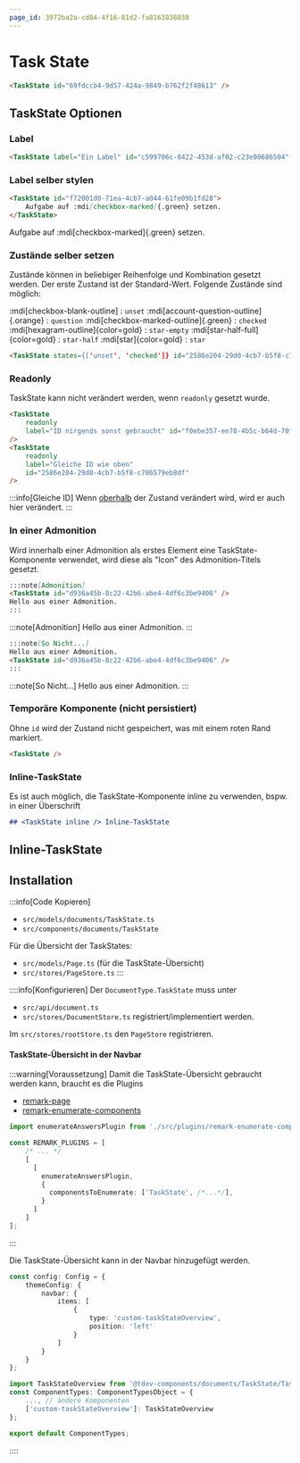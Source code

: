 ```yaml
---
page_id: 3972ba2a-cd84-4f16-81d2-fa8163838838
---
```



# Task State

```md
<TaskState id="69fdccb4-9d57-424a-9849-b762f2f48613" />
```
<BrowserWindow>
<TaskState id="69fdccb4-9d57-424a-9849-b762f2f48613" />
</BrowserWindow>

## TaskState Optionen
### Label

```md
<TaskState label="Ein Label" id="c599706c-8422-453d-af02-c23e00686504" />
```
<BrowserWindow>
<TaskState label="Ein Label" id="c599706c-8422-453d-af02-c23e00686504" />
</BrowserWindow>

### Label selber stylen

```md
<TaskState id="f72001d0-71ea-4cb7-a044-61fe09b1fd28">
    Aufgabe auf :mdi[checkbox-marked]{.green} setzen.
</TaskState>
```

<BrowserWindow>
<TaskState id="f72001d0-71ea-4cb7-a044-61fe09b1fd28">
    Aufgabe auf :mdi[checkbox-marked]{.green} setzen.
</TaskState>
</BrowserWindow>

### Zustände selber setzen

Zustände können in beliebiger Reihenfolge und Kombination gesetzt werden. Der erste Zustand ist der Standard-Wert. Folgende Zustände sind möglich:

:mdi[checkbox-blank-outline]
: `unset`
:mdi[account-question-outline]{.orange}
: `question`
:mdi[checkbox-marked-outline]{.green}
: `checked`
:mdi[hexagram-outline]{color=gold}
: `star-empty`
:mdi[star-half-full]{color=gold}
: `star-half`
:mdi[star]{color=gold}
: `star`
```md
<TaskState states={['unset', 'checked']} id="2586e204-29d0-4cb7-b5f8-c786579eb8df"/>
```
<BrowserWindow>
<TaskState states={['unset', 'checked']} id="2586e204-29d0-4cb7-b5f8-c786579eb8df"/>
</BrowserWindow>

### Readonly

TaskState kann nicht verändert werden, wenn `readonly` gesetzt wurde.

```md
<TaskState 
    readonly 
    label="ID nirgends sonst gebraucht" id="f0ebe357-ee78-4b5c-b64d-70faf6c2f80b"
/>
<TaskState 
    readonly
    label="Gleiche ID wie oben"
    id="2586e204-29d0-4cb7-b5f8-c786579eb8df"
/>
```
<BrowserWindow>
<TaskState 
    readonly 
    label="ID nirgends sonst gebraucht" id="f0ebe357-ee78-4b5c-b64d-70faf6c2f80b"
/>
<TaskState 
    readonly
    label="Gleiche ID wie oben"
    id="2586e204-29d0-4cb7-b5f8-c786579eb8df"
/>
</BrowserWindow>


:::info[Gleiche ID]
Wenn [oberhalb](#zustände-selber-setzen) der Zustand verändert wird, wird er auch hier verändert.
:::

### In einer Admonition
Wird innerhalb einer Admonition als erstes Element eine TaskState-Komponente verwendet, wird diese als "Icon" des Admonition-Titels gesetzt.

```md
:::note[Admonition]
<TaskState id="d936a45b-8c22-42b6-abe4-4df6c3be9406" />
Hello aus einer Admonition.
:::
```
<BrowserWindow>

:::note[Admonition]
<TaskState id="d936a45b-8c22-42b6-abe4-4df6c3be9406" />
Hello aus einer Admonition.
:::
</BrowserWindow>


```md
:::note[So Nicht...]
Hello aus einer Admonition.
<TaskState id="d936a45b-8c22-42b6-abe4-4df6c3be9406" />
:::
```
<BrowserWindow>
:::note[So Nicht...]
Hello aus einer Admonition.
<TaskState id="d936a45b-8c22-42b6-abe4-4df6c3be9406" />
:::
</BrowserWindow>


### Temporäre Komponente (nicht persistiert)

Ohne `id` wird der Zustand nicht gespeichert, was mit einem roten Rand markiert.

```md
<TaskState />
```
<BrowserWindow>
<TaskState />
</BrowserWindow>

### Inline-TaskState
Es ist auch möglich, die TaskState-Komponente inline zu verwenden, bspw. in einer Überschrift

```md
## <TaskState inline /> Inline-TaskState
```

<BrowserWindow>
<h2><TaskState inline id="a9a14ffa-3e6e-4288-b2c5-73499d85f4c6" /> Inline-TaskState</h2>
</BrowserWindow>

## Installation

:::info[Code Kopieren]
- `src/models/documents/TaskState.ts`
- `src/components/documents/TaskState`

Für die Übersicht der TaskStates:
- `src/models/Page.ts` (für die TaskState-Übersicht)
- `src/stores/PageStore.ts`
:::

::::info[Konfigurieren]
Der `DocumentType.TaskState` muss unter
- `src/api/document.ts`
- `src/stores/DocumentStore.ts`
registriert/implementiert werden.

Im `src/stores/rootStore.ts` den `PageStore` registrieren.

#### TaskState-Übersicht in der Navbar


:::warning[Voraussetzung]
Damit die TaskState-Übersicht gebraucht werden kann, braucht es die Plugins
- [remark-page](../../../../app-architecture/remark-plugins/mdx-page/index.mdx)
- [remark-enumerate-components](../../../../app-architecture/remark-plugins/enumerate-components/index.mdx)
```ts title="docusaurus.config.ts" {1,5-12}
import enumerateAnswersPlugin from './src/plugins/remark-enumerate-components/plugin';

const REMARK_PLUGINS = [
    /* ... */
    [
      [
        enumerateAnswersPlugin,
        {
          componentsToEnumerate: ['TaskState', /*...*/],
        }
      ]
    ]
];
```
:::

Die TaskState-Übersicht kann in der Navbar hinzugefügt werden.

```ts title="docusaurus.config.ts" {5-8}
const config: Config = {
    themeConfig: {
        navbar: {
            items: [
                {
                    type: 'custom-taskStateOverview',
                    position: 'left'
                }
            ]
        }
    }
};
```

```ts title="src/theme/NavbarItem/ComponentTypes.tsx" {1,4}
import TaskStateOverview from '@tdev-components/documents/TaskState/TaskStateOverview';
const ComponentTypes: ComponentTypesObject = {
    ..., // andere Komponenten
    ['custom-taskStateOverview']: TaskStateOverview
};

export default ComponentTypes;
```
::::